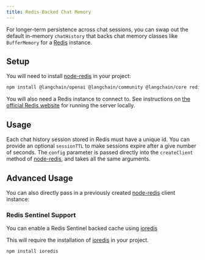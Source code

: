 ```yaml
---
title: Redis-Backed Chat Memory
---
```


For longer-term persistence across chat sessions, you can swap out the default in-memory `chatHistory` that backs chat memory classes like `BufferMemory` for a [Redis](https://redis.io/) instance.

## Setup

You will need to install [node-redis](https://github.com/redis/node-redis) in your project:


```bash npm
npm install @langchain/openai @langchain/community @langchain/core redis
```
You will also need a Redis instance to connect to. See instructions on [the official Redis website](https://redis.io/docs/getting-started/) for running the server locally.

## Usage

Each chat history session stored in Redis must have a unique id. You can provide an optional `sessionTTL` to make sessions expire after a give number of seconds.
The `config` parameter is passed directly into the `createClient` method of [node-redis](https://github.com/redis/node-redis), and takes all the same arguments.


<Redis />

## Advanced Usage

You can also directly pass in a previously created [node-redis](https://github.com/redis/node-redis) client instance:


<RedisAdvanced />

### Redis Sentinel Support

You can enable a Redis Sentinel backed cache using [ioredis](https://github.com/redis/ioredis)

This will require the installation of [ioredis](https://github.com/redis/ioredis) in your project.

```bash npm
npm install ioredis
```


<RedisSentinel />
